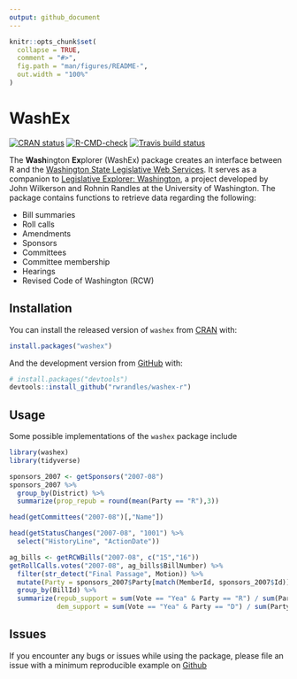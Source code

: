 ```yaml
---
output: github_document
---
```


<!-- README.md is generated from README.Rmd. Please edit that file -->

```r
knitr::opts_chunk$set(
  collapse = TRUE,
  comment = "#>",
  fig.path = "man/figures/README-",
  out.width = "100%"
)
```

# WashEx

<!-- badges: start -->
[![CRAN status](https://www.r-pkg.org/badges/version/washex)](https://CRAN.R-project.org/package=washex)
[![R-CMD-check](https://github.com/rwrandles/washex-r/workflows/R-CMD-check/badge.svg)](https://github.com/rwrandles/washex-r/actions)
[![Travis build status](https://travis-ci.com/rwrandles/washex-r.svg?branch=main)](https://app.travis-ci.com/rwrandles/washex-r.svg?branch=main)
<!-- badges: end -->

The **Wash**ington **Ex**plorer (WashEx) package creates an interface between R and the [Washington State Legislative Web Services](http://wslwebservices.leg.wa.gov). It serves as a companion to [Legislative Explorer: Washington](http://legex.org/wa/process), a project developed by John Wilkerson and Rohnin Randles at the University of Washington. The package contains functions to retrieve data regarding the following:

  * Bill summaries
  * Roll calls
  * Amendments
  * Sponsors
  * Committees
  * Committee membership
  * Hearings
  * Revised Code of Washington (RCW)

## Installation

You can install the released version of `washex` from [CRAN](https://CRAN.R-project.org) with:

``` r
install.packages("washex")
```

And the development version from [GitHub](https://github.com/) with:

``` r
# install.packages("devtools")
devtools::install_github("rwrandles/washex-r")
```

## Usage

Some possible implementations of the `washex` package include

```r
library(washex)
library(tidyverse)

sponsors_2007 <- getSponsors("2007-08")
sponsors_2007 %>% 
  group_by(District) %>%
  summarize(prop_repub = round(mean(Party == "R"),3))

head(getCommittees("2007-08")[,"Name"])

head(getStatusChanges("2007-08", "1001") %>%
  select("HistoryLine", "ActionDate"))

ag_bills <- getRCWBills("2007-08", c("15","16"))
getRollCalls.votes("2007-08", ag_bills$BillNumber) %>% 
  filter(str_detect("Final Passage", Motion)) %>%
  mutate(Party = sponsors_2007$Party[match(MemberId, sponsors_2007$Id)]) %>%
  group_by(BillId) %>%
  summarize(repub_support = sum(Vote == "Yea" & Party == "R") / sum(Party == "R"),
            dem_support = sum(Vote == "Yea" & Party == "D") / sum(Party == "D"))
```

## Issues

If you encounter any bugs or issues while using the package, please file an issue with a minimum reproducible example on [Github](https://github.com/rwrandles/washex-r/issues)
